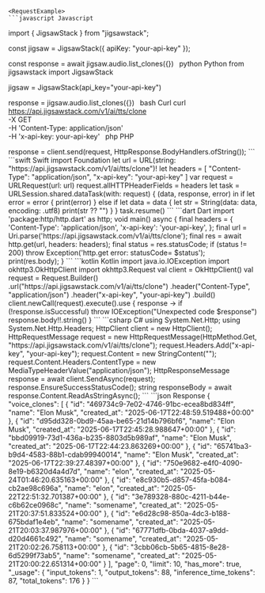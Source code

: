 
    <RequestExample>
    ```javascript Javascript
import { JigsawStack } from "jigsawstack";

const jigsaw = JigsawStack({ apiKey: "your-api-key" });

const response = await jigsaw.audio.list_clones({})
    ```
    ```python Python
from jigsawstack import JigsawStack

jigsaw = JigsawStack(api_key="your-api-key")

response = jigsaw.audio.list_clones({})
    ```
    ```bash Curl
curl https://api.jigsawstack.com/v1/ai/tts/clone \
 -X GET \
 -H 'Content-Type: application/json' \
 -H 'x-api-key: your-api-key'
    ```
    ```php PHP
<?php
$ch = curl_init();
curl_setopt($ch, CURLOPT_URL, 'https://api.jigsawstack.com/v1/ai/tts/clone');
curl_setopt($ch, CURLOPT_RETURNTRANSFER, true);
curl_setopt($ch, CURLOPT_CUSTOMREQUEST, 'GET');
curl_setopt($ch, CURLOPT_HTTPHEADER, [
    'Content-Type: application/json',
    'x-api-key: your-api-key',
]);

$response = curl_exec($ch);

curl_close($ch);

    ```
    ```ruby Ruby
require 'net/http'

uri = URI('https://api.jigsawstack.com/v1/ai/tts/clone')
req = Net::HTTP::Get.new(uri)
req.content_type = 'application/json'
req['x-api-key'] = 'your-api-key'

req_options = {
  use_ssl: uri.scheme == 'https'
}
res = Net::HTTP.start(uri.hostname, uri.port, req_options) do |http|
  http.request(req)
end

    ```
    ```go Go
package main

import (
	"fmt"
	"io"
	"log"
	"net/http"
)

func main() {
	client := &http.Client{}
	req, err := http.NewRequest("GET", "https://api.jigsawstack.com/v1/ai/tts/clone", nil)
	if err != nil {
		log.Fatal(err)
	}
	req.Header.Set("Content-Type", "application/json")
	req.Header.Set("x-api-key", "your-api-key")
	resp, err := client.Do(req)
	if err != nil {
		log.Fatal(err)
	}
	defer resp.Body.Close()
	bodyText, err := io.ReadAll(resp.Body)
	if err != nil {
		log.Fatal(err)
	}
	fmt.Printf("%s\n", bodyText)
}

    ```
    ```java Java
import java.io.IOException;
import java.net.URI;
import java.net.http.HttpClient;
import java.net.http.HttpRequest;
import java.net.http.HttpResponse;

HttpClient client = HttpClient.newHttpClient();

HttpRequest request = HttpRequest.newBuilder()
    .uri(URI.create("https://api.jigsawstack.com/v1/ai/tts/clone"))
    .GET()
    .setHeader("Content-Type", "application/json")
    .setHeader("x-api-key", "your-api-key")
    .build();

HttpResponse<String> response = client.send(request, HttpResponse.BodyHandlers.ofString());

    ```
    ```swift Swift
import Foundation

let url = URL(string: "https://api.jigsawstack.com/v1/ai/tts/clone")!
let headers = [
    "Content-Type": "application/json",
    "x-api-key": "your-api-key"
]

var request = URLRequest(url: url)
request.allHTTPHeaderFields = headers

let task = URLSession.shared.dataTask(with: request) { (data, response, error) in
    if let error = error {
        print(error)
    } else if let data = data {
        let str = String(data: data, encoding: .utf8)
        print(str ?? "")
    }
}

task.resume()

    ```
    ```dart Dart
import 'package:http/http.dart' as http;

void main() async {
  final headers = {
    'Content-Type': 'application/json',
    'x-api-key': 'your-api-key',
  };

  final url = Uri.parse('https://api.jigsawstack.com/v1/ai/tts/clone');

  final res = await http.get(url, headers: headers);
  final status = res.statusCode;
  if (status != 200) throw Exception('http.get error: statusCode= $status');

  print(res.body);
}

    ```
    ```kotlin Kotlin
import java.io.IOException
import okhttp3.OkHttpClient
import okhttp3.Request

val client = OkHttpClient()

val request = Request.Builder()
  .url("https://api.jigsawstack.com/v1/ai/tts/clone")
  .header("Content-Type", "application/json")
  .header("x-api-key", "your-api-key")
  .build()

client.newCall(request).execute().use { response ->
  if (!response.isSuccessful) throw IOException("Unexpected code $response")
  response.body!!.string()
}

    ```
    ```csharp C#
using System.Net.Http;
using System.Net.Http.Headers;

HttpClient client = new HttpClient();

HttpRequestMessage request = new HttpRequestMessage(HttpMethod.Get, "https://api.jigsawstack.com/v1/ai/tts/clone");

request.Headers.Add("x-api-key", "your-api-key");

request.Content = new StringContent("");
request.Content.Headers.ContentType = new MediaTypeHeaderValue("application/json");

HttpResponseMessage response = await client.SendAsync(request);
response.EnsureSuccessStatusCode();
string responseBody = await response.Content.ReadAsStringAsync();

    ```
    </RequestExample>
    <ResponseExample>
    ```json Response
{
      "voice_clones": [
            {
                  "id": "469734c9-7e02-4746-91bc-ecea8bd834ff",
                  "name": "Elon Musk",
                  "created_at": "2025-06-17T22:48:59.519488+00:00"
            },
            {
                  "id": "d95dd328-0bd9-45aa-be65-21d14b796bf6",
                  "name": "Elon Musk",
                  "created_at": "2025-06-17T22:45:28.988647+00:00"
            },
            {
                  "id": "bbd09919-73d1-436a-b235-8803d5b989af",
                  "name": "Elon Musk",
                  "created_at": "2025-06-17T22:44:23.863269+00:00"
            },
            {
                  "id": "65741ba3-b9d4-4583-88b1-cdab99940014",
                  "name": "Elon Musk",
                  "created_at": "2025-06-17T22:39:27.48397+00:00"
            },
            {
                  "id": "750e9682-e4f0-4090-8e19-b6320d4a4d7d",
                  "name": "elon",
                  "created_at": "2025-05-24T01:46:20.635163+00:00"
            },
            {
                  "id": "e8c930b5-d857-45fa-b084-cb2ae98c696a",
                  "name": "elon",
                  "created_at": "2025-05-22T22:51:32.701387+00:00"
            },
            {
                  "id": "3e789328-880c-4211-b44e-c6b62ce0968c",
                  "name": "somename",
                  "created_at": "2025-05-21T20:37:51.833524+00:00"
            },
            {
                  "id": "e6d28c98-850a-4dc3-b188-675bdaf1e4eb",
                  "name": "somename",
                  "created_at": "2025-05-21T20:03:37.987976+00:00"
            },
            {
                  "id": "67771dfb-0bda-4037-a9dd-d20d4661c492",
                  "name": "somename",
                  "created_at": "2025-05-21T20:02:26.758113+00:00"
            },
            {
                  "id": "3cbb06cb-5b65-4815-8e28-6d5299f73ab5",
                  "name": "somename",
                  "created_at": "2025-05-21T20:00:22.651314+00:00"
            }
      ],
      "page": 0,
      "limit": 10,
      "has_more": true,
      "_usage": {
            "input_tokens": 1,
            "output_tokens": 88,
            "inference_time_tokens": 87,
            "total_tokens": 176
      }
}
    ```
    </ResponseExample>
    
    